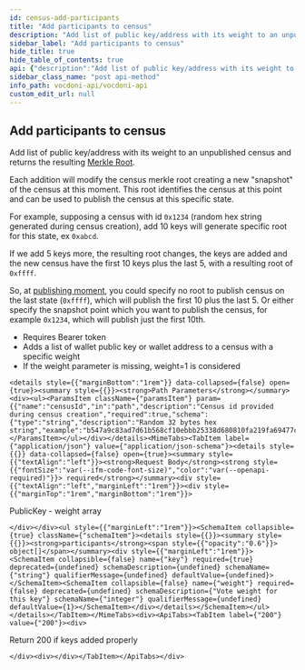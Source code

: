 ```yaml
---
id: census-add-participants
title: "Add participants to census"
description: "Add list of public key/address with its weight to an unpublished census and returns the resulting"
sidebar_label: "Add participants to census"
hide_title: true
hide_table_of_contents: true
api: {"description":"Add list of public key/address with its weight to an unpublished census and returns the resulting \n[Merkle Root](https://en.wikipedia.org/wiki/Merkle_tree).  \n\nEach addition will modify the census merkle root creating a new \"snapshot\" of the census at this moment. This \nroot  identifies the census at this point and can be used to publish the census at this specific state.\n\nFor example, supposing a census with id `0x1234` (random hex string generated during census creation), add 10 \nkeys will generate specific root for this state, ex `0xabcd`. \n\nIf we add 5 keys more, the resulting root changes, the keys are added and the new census have the first 10 keys\nplus the last 5, with a resulting root of `0xffff`. \n\nSo, at [publishing moment](census-publish), you could specify no root to publish census on the last \nstate (`0xffff`), which will publish the first 10 plus the last 5. Or either specify the snapshot point which \nyou want to publish the census, for example `0x1234`, which will publish just the first 10th.\n       \n- Requires Bearer token \n- Adds a list of wallet public key or wallet address to a census with a specific weight\n- If the weight parameter is missing, weight=1 is considered","operationId":"censusAddParticipants","security":[{"bearerAuth":[]}],"tags":["Censuses"],"parameters":[{"name":"censusId","in":"path","description":"Census id provided during census creation","required":true,"schema":{"type":"string","description":"Random 32 bytes hex string","example":"b547a9c83ad7d61b568cf10ebbb25338d680810fa219fa69477cfbd860b386c2"}}],"requestBody":{"description":"PublicKey - weight array ","required":true,"content":{"application/json":{"schema":{"type":"object","properties":{"participants":{"type":"array","items":{"type":"object","properties":{"key":{"type":"string","example":"1f7fecf4cf4564c88a92af55046c5c4bf0a76b9b5536f7d30962192552f92237","required":true},"weight":{"description":"Vote weight for this key","type":"integer","example":1,"default":1}},"required":["key"]}}}}}}},"responses":{"200":{"description":"Return 200 if keys added properly"}},"method":"post","path":"/censuses/{censusId}/participants","servers":[{"url":"https://api-dev.vocdoni.net/v2/"}],"securitySchemes":{"bearerAuth":{"type":"http","scheme":"bearer"}},"jsonRequestBodyExample":{"participants":[{"key":"1f7fecf4cf4564c88a92af55046c5c4bf0a76b9b5536f7d30962192552f92237","weight":1}]},"info":{"version":"2.0.0","title":"Vocdoni API","description":"The Vocdoni API is a REST API that substitutes the previous RPCs in order to make it easier for  developers/integrators to build on top of the voting protocol. This API facilitates creating votings using Vocdoni,  without the hassle of learning a complex blockchain platform, allowing to perform all the features that enable the  voting protocol such as creating an account, entity, voting process, census & vote, abstracting as much as possible  the complexity and offering simple and straightforward methods to perform those actions. \nYou can review the API endpoints documentation in this section, the main entities are:\n- [**Chain**](chain): The Vocdoni blockchain is named Vochain. It is a Byzantine fault-tolerant network based on Tendermint that  executes the Vocdoni Protocol logic represented as a state machine. Its main purpose is to register votes in a  decentralized and verifiable format. In those endpoints, you can consult the state of the chain, transactions costs,  list organizations and get more Vochain info.\n- [**Accounts**](accounts): Identified by an Ethereum like address. An account can create and manage elections, transfer tokens,  give power to other accounts on his behalf (delegates) and manage its metadata.\n- [**Elections**](elections): Is a rule-set of options and requirements for creating a process in which people vote a series of  options. To know more about the params of an election and its lifecycle go [here](../get-started/intro#23-elections).  In this section you will find all information related to an election as its information, election keys, submitted  votes & how to create a new election.\n- [**Censuses**](censuses): The census is a key component of any voting process. It specifies the set of users (identified by a  public key or address) eligible for participating in an election. To understand more about the Censuses you can  check [here](../get-started/intro#21-the-census). Here you will be able to get censuses information like the Merkle  root, total weight & size, import/export the censuses and create new ones.\n- [**Votes**](votes): All the information related to the vote issued by a participant in a vote, you can check the validity of  the vote, consult your information and send a vote."},"postman":{"name":"Add participants to census","description":{"content":"Add list of public key/address with its weight to an unpublished census and returns the resulting \n[Merkle Root](https://en.wikipedia.org/wiki/Merkle_tree).  \n\nEach addition will modify the census merkle root creating a new \"snapshot\" of the census at this moment. This \nroot  identifies the census at this point and can be used to publish the census at this specific state.\n\nFor example, supposing a census with id `0x1234` (random hex string generated during census creation), add 10 \nkeys will generate specific root for this state, ex `0xabcd`. \n\nIf we add 5 keys more, the resulting root changes, the keys are added and the new census have the first 10 keys\nplus the last 5, with a resulting root of `0xffff`. \n\nSo, at [publishing moment](census-publish), you could specify no root to publish census on the last \nstate (`0xffff`), which will publish the first 10 plus the last 5. Or either specify the snapshot point which \nyou want to publish the census, for example `0x1234`, which will publish just the first 10th.\n       \n- Requires Bearer token \n- Adds a list of wallet public key or wallet address to a census with a specific weight\n- If the weight parameter is missing, weight=1 is considered","type":"text/plain"},"url":{"path":["censuses",":censusId","participants"],"host":["{{baseUrl}}"],"query":[],"variable":[{"disabled":false,"description":{"content":"(Required) Census id provided during census creation","type":"text/plain"},"type":"any","value":"","key":"censusId"}]},"header":[{"key":"Content-Type","value":"application/json"}],"method":"POST","body":{"mode":"raw","raw":"\"\"","options":{"raw":{"language":"json"}}},"auth":{"type":"bearer","bearer":[{"type":"any","value":"<Bearer Token>","key":"token"}]}}}
sidebar_class_name: "post api-method"
info_path: vocdoni-api/vocdoni-api
custom_edit_url: null
---
```



## Add participants to census



Add list of public key/address with its weight to an unpublished census and returns the resulting 
[Merkle Root](https://en.wikipedia.org/wiki/Merkle_tree).  

Each addition will modify the census merkle root creating a new "snapshot" of the census at this moment. This 
root  identifies the census at this point and can be used to publish the census at this specific state.

For example, supposing a census with id `0x1234` (random hex string generated during census creation), add 10 
keys will generate specific root for this state, ex `0xabcd`. 

If we add 5 keys more, the resulting root changes, the keys are added and the new census have the first 10 keys
plus the last 5, with a resulting root of `0xffff`. 

So, at [publishing moment](census-publish), you could specify no root to publish census on the last 
state (`0xffff`), which will publish the first 10 plus the last 5. Or either specify the snapshot point which 
you want to publish the census, for example `0x1234`, which will publish just the first 10th.
       
- Requires Bearer token 
- Adds a list of wallet public key or wallet address to a census with a specific weight
- If the weight parameter is missing, weight=1 is considered

````mdx-code-block
<details style={{"marginBottom":"1rem"}} data-collapsed={false} open={true}><summary style={{}}><strong>Path Parameters</strong></summary><div><ul><ParamsItem className={"paramsItem"} param={{"name":"censusId","in":"path","description":"Census id provided during census creation","required":true,"schema":{"type":"string","description":"Random 32 bytes hex string","example":"b547a9c83ad7d61b568cf10ebbb25338d680810fa219fa69477cfbd860b386c2"}}}></ParamsItem></ul></div></details><MimeTabs><TabItem label={"application/json"} value={"application/json-schema"}><details style={{}} data-collapsed={false} open={true}><summary style={{"textAlign":"left"}}><strong>Request Body</strong><strong style={{"fontSize":"var(--ifm-code-font-size)","color":"var(--openapi-required)"}}> required</strong></summary><div style={{"textAlign":"left","marginLeft":"1rem"}}><div style={{"marginTop":"1rem","marginBottom":"1rem"}}>
````

PublicKey - weight array 

````mdx-code-block
</div></div><ul style={{"marginLeft":"1rem"}}><SchemaItem collapsible={true} className={"schemaItem"}><details style={{}}><summary style={{}}><strong>participants</strong><span style={{"opacity":"0.6"}}> object[]</span></summary><div style={{"marginLeft":"1rem"}}><SchemaItem collapsible={false} name={"key"} required={true} deprecated={undefined} schemaDescription={undefined} schemaName={"string"} qualifierMessage={undefined} defaultValue={undefined}></SchemaItem><SchemaItem collapsible={false} name={"weight"} required={false} deprecated={undefined} schemaDescription={"Vote weight for this key"} schemaName={"integer"} qualifierMessage={undefined} defaultValue={1}></SchemaItem></div></details></SchemaItem></ul></details></TabItem></MimeTabs><div><ApiTabs><TabItem label={"200"} value={"200"}><div>
````

Return 200 if keys added properly

````mdx-code-block
</div><div></div></TabItem></ApiTabs></div>
````
      